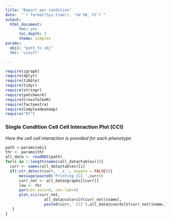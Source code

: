 ```yaml
---
title: "Report per condition"
date:  "`r format(Sys.time(), '%d %B, %Y')`"
output:
  html_document:
      toc: yes
      toc_depth: 3
      theme: simplex
params:
  obj1: "path to obj"
  thr: 'cutoff'

---
```


```r
require(igraph)
require(dplyr)
require(tibble)
require(tidyr)
require(stringr)
require(patchwork)
require(CrossTalkeR)
require(factoextra)
require(ComplexHeatmap)
require("DT")

```

### Single Condition Cell Cell Interaction Plot (CCI)

*Here the cell cell interaction is provided for each phenotype*

```r
path <-params$obj1
thr <- params$thr
all_data <- readRDS(path)
for(i in 1:length(names(all_data@tables))){
  curr <- names(all_data@tables)[i]
  if(!str_detect(curr, '_x_', negate = FALSE)){
      message(paste0('Printing CCI ',curr))
      curr_net <- all_data@graphs[[curr]]
      low <- thr
      par(cex.axis=4, cex.lab=4)
      plot_cci(curr_net,
                 all_data@colors[V(curr_net)$name],
                 paste0(curr,' CCI'),all_data@coords[V(curr_net)$name,],leg=TRUE,low=0,high=low/100,log = TRUE)
   }
}
```
